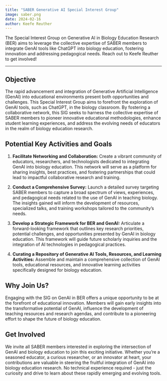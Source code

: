 ```yaml
---
title: "SABER Generative AI Special Interest Group"
image: saber.png
date: 2024-02-16
author: Keefe Reuther
---
```


The Special Interest Group on Generative AI in Biology Education Research (BER) aims to leverage the collective expertise of SABER members to integrate GenAI tools like ChatGPT into biology education, fostering innovation and addressing pedagogical needs. Reach out to Keefe Reuther to get involved!

------------------------------------------------------------------------

## Objective

The rapid advancement and integration of Generative Artificial Intelligence (GenAI) into educational environments present both opportunities and challenges. This Special Interest Group aims to forefront the exploration of GenAI tools, such as ChatGPT, in the biology classroom. By fostering a collaborative network, this SIG seeks to harness the collective expertise of SABER members to pioneer innovative educational methodologies, enhance student learning experiences, and address the evolving needs of educators in the realm of biology education research.

## Potential Key Activities and Goals

1. **Facilitate Networking and Collaboration:** Create a vibrant community of educators, researchers, and technologists dedicated to integrating GenAI into biology education. This network will serve as a platform for sharing insights, best practices, and fostering partnerships that could lead to impactful collaborative research and training.

2. **Conduct a Comprehensive Survey:** Launch a detailed survey targeting SABER members to capture a broad spectrum of views, experiences, and pedagogical needs related to the use of GenAI in teaching biology. The insights gained will inform the development of resources, specialized talks, and training workshops tailored to the community's needs.

3. **Develop a Strategic Framework for BER and GenAI:** Articulate a forward-looking framework that outlines key research priorities, potential challenges, and opportunities presented by GenAI in biology education. This framework will guide future scholarly inquiries and the integration of AI technologies in pedagogical practices.

4. **Curating a Repository of Generative AI Tools, Resources, and Learning Activities:** Assemble and maintain a comprehensive collection of GenAI tools, educational resources, and innovative learning activities specifically designed for biology education.

## Why Join Us?

Engaging with the SIG on GenAI in BER offers a unique opportunity to be at the forefront of educational innovation. Members will gain early insights into the transformative potential of GenAI, influence the development of teaching resources and research agendas, and contribute to a pioneering effort to shape the future of biology education.

## Get Involved

We invite all SABER members interested in exploring the intersection of GenAI and biology education to join this exciting initiative. Whether you're a seasoned educator, a curious researcher, or an innovator at heart, your contributions are valuable in steering the fruitful integration of GenAI into biology education research. No technical experience required - just the curiosity and drive to learn about these rapidly emerging and evolving tools.